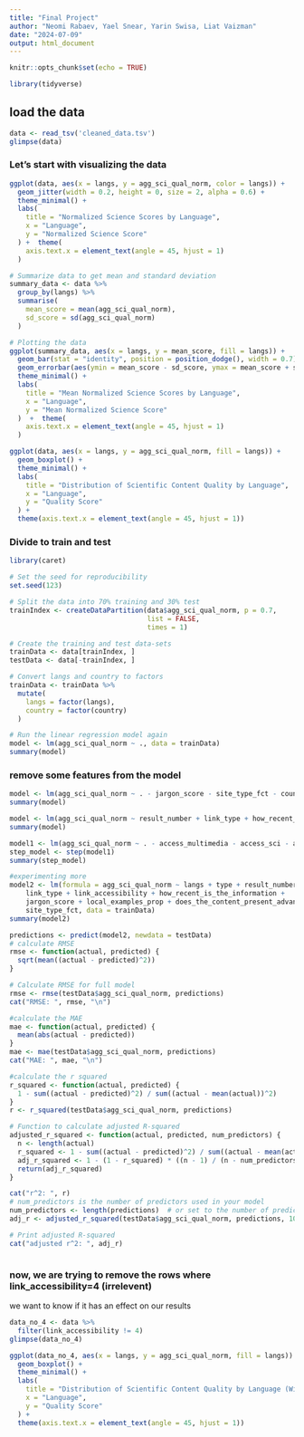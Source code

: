 ---
title: "Final Project"
author: "Neomi Rabaev, Yael Snear, Yarin Swisa, Liat Vaizman"
date: "2024-07-09"
output: html_document
---

```{r setup, include=FALSE}
knitr::opts_chunk$set(echo = TRUE)
```

```{r}
library(tidyverse)
```

## load the data
```{r}
data <- read_tsv('cleaned_data.tsv')
glimpse(data)
```
### Let's start with visualizing the data

```{r}
ggplot(data, aes(x = langs, y = agg_sci_qual_norm, color = langs)) +
  geom_jitter(width = 0.2, height = 0, size = 2, alpha = 0.6) +
  theme_minimal() +
  labs(
    title = "Normalized Science Scores by Language",
    x = "Language",
    y = "Normalized Science Score"
  ) +  theme(
    axis.text.x = element_text(angle = 45, hjust = 1)
  )
```


```{r}

# Summarize data to get mean and standard deviation
summary_data <- data %>%
  group_by(langs) %>%
  summarise(
    mean_score = mean(agg_sci_qual_norm),
    sd_score = sd(agg_sci_qual_norm)
  )

# Plotting the data
ggplot(summary_data, aes(x = langs, y = mean_score, fill = langs)) +
  geom_bar(stat = "identity", position = position_dodge(), width = 0.7) +
  geom_errorbar(aes(ymin = mean_score - sd_score, ymax = mean_score + sd_score), width = 0.2, position = position_dodge(0.7)) +
  theme_minimal() +
  labs(
    title = "Mean Normalized Science Scores by Language",
    x = "Language",
    y = "Mean Normalized Science Score"
  )  +  theme(
    axis.text.x = element_text(angle = 45, hjust = 1)
  )
```

```{r}
ggplot(data, aes(x = langs, y = agg_sci_qual_norm, fill = langs)) +
  geom_boxplot() +
  theme_minimal() +
  labs(
    title = "Distribution of Scientific Content Quality by Language",
    x = "Language",
    y = "Quality Score"
  ) +
  theme(axis.text.x = element_text(angle = 45, hjust = 1)) 
```

### Divide to train and test
```{r}
library(caret)

# Set the seed for reproducibility
set.seed(123)

# Split the data into 70% training and 30% test
trainIndex <- createDataPartition(data$agg_sci_qual_norm, p = 0.7, 
                                  list = FALSE, 
                                  times = 1)

# Create the training and test data-sets
trainData <- data[trainIndex, ]
testData <- data[-trainIndex, ]
```


```{r}
# Convert langs and country to factors
trainData <- trainData %>%
  mutate(
    langs = factor(langs),
    country = factor(country)
  )

# Run the linear regression model again
model <- lm(agg_sci_qual_norm ~ ., data = trainData)
summary(model)
```
### remove some features from the model
```{r}
model <- lm(agg_sci_qual_norm ~ . - jargon_score - site_type_fct - country - langs, data = trainData)
summary(model)
```


```{r}
model <- lm(agg_sci_qual_norm ~ result_number + link_type + how_recent_is_the_information  + are_there_local_examples_in_the_content_e_g_r + local_examples_prop + does_the_content_present_advantages_and_disad + link_accessibility + jargon_score, data = trainData)
summary(model)
```

```{r}
model1 <- lm(agg_sci_qual_norm ~ . - access_multimedia - access_sci - access - cred - contextual - accuracy,data = trainData)
step_model <- step(model1)
summary(step_model)
```

```{r}
#experimenting more
model2 <- lm(formula = agg_sci_qual_norm ~ langs + type + result_number + 
    link_type + link_accessibility + how_recent_is_the_information + 
    jargon_score + local_examples_prop + does_the_content_present_advantages_and_disad + 
    site_type_fct, data = trainData)
summary(model2)
```

```{r}
predictions <- predict(model2, newdata = testData)
# calculate RMSE
rmse <- function(actual, predicted) {
  sqrt(mean((actual - predicted)^2))
}

# Calculate RMSE for full model
rmse <- rmse(testData$agg_sci_qual_norm, predictions)
cat("RMSE: ", rmse, "\n")

#calculate the MAE
mae <- function(actual, predicted) {
  mean(abs(actual - predicted))
}
mae <- mae(testData$agg_sci_qual_norm, predictions)
cat("MAE: ", mae, "\n")

#calculate the r squared
r_squared <- function(actual, predicted) {
  1 - sum((actual - predicted)^2) / sum((actual - mean(actual))^2)
}
r <- r_squared(testData$agg_sci_qual_norm, predictions)

# Function to calculate adjusted R-squared
adjusted_r_squared <- function(actual, predicted, num_predictors) {
  n <- length(actual)
  r_squared <- 1 - sum((actual - predicted)^2) / sum((actual - mean(actual))^2)
  adj_r_squared <- 1 - (1 - r_squared) * ((n - 1) / (n - num_predictors - 1))
  return(adj_r_squared)
}

cat("r^2: ", r)
# num_predictors is the number of predictors used in your model
num_predictors <- length(predictions)  # or set to the number of predictors used in your model
adj_r <- adjusted_r_squared(testData$agg_sci_qual_norm, predictions, 10)

# Print adjusted R-squared
cat("adjusted r^2: ", adj_r)



```

### now, we are trying to remove the rows where link_accessibility=4 (irrelevent)
we want to know if it has an effect on our results


```{r}
data_no_4 <- data %>%
  filter(link_accessibility != 4)
glimpse(data_no_4)
```

```{r}
ggplot(data_no_4, aes(x = langs, y = agg_sci_qual_norm, fill = langs)) +
  geom_boxplot() +
  theme_minimal() +
  labs(
    title = "Distribution of Scientific Content Quality by Language (Withhout Irrelevant Search Results)",
    x = "Language",
    y = "Quality Score"
  ) +
  theme(axis.text.x = element_text(angle = 45, hjust = 1)) 
```